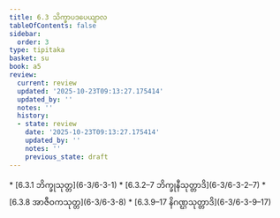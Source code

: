 ```yaml
---
title: 6.3 သိက္ခာပဒပေယျာလ
tableOfContents: false
sidebar:
  order: 3
type: tipitaka
basket: su
book: a5
review:
  current: review
  updated: '2025-10-23T09:13:27.175414'
  updated_by: ''
  notes: ''
  history:
  - state: review
    date: '2025-10-23T09:13:27.175414'
    updated_by: ''
    notes: ''
    previous_state: draft
---
```



<ReviewStatus review={frontmatter.review} showDetails={true} />

<HypothesisAnnotation frontmatter={frontmatter} />

<DynamicBreadcrumb />



<TableOfContents book="a5" section="6.3">
* [6.3.1 ဘိက္ခုသုတ္တ](6-3/6-3-1)
* [6.3.2–7 ဘိက္ခုနီသုတ္တာဒိ](6-3/6-3-2–7)
* [6.3.8 အာဇီဝကသုတ္တ](6-3/6-3-8)
* [6.3.9–17 နိဂဏ္ဌသုတ္တာဒိ](6-3/6-3-9–17)
</TableOfContents>